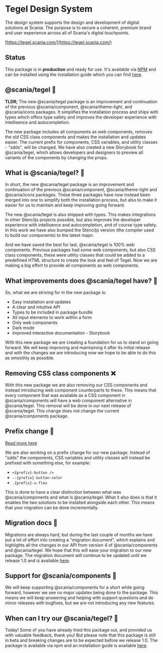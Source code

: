 
<Meta title="Introduction/Tegel Design System" />

# Tegel Design System

The design system supports the design and development of digital solutions at Scania. The purpose is to secure a coherent, premium brand and user experience across all of Scania's digital touchpoints.

[https://tegel.scania.com/](https://tegel.scania.com/)

## Status

This package is in **production** and ready for use. It's available via [NPM](https://www.npmjs.com/package/@scania/tegel) and can be installed using the installation guide which you can find [here](?path=/story/installation-javascript--javascript).

## @scania/tegel 🧱

**TLDR;** The new @scania/tegel package is an improvement and continuation of the previous @scania/component, @scania/theme-light, and @scania/icons packages. It simplifies the installation process and ships with types which offers type safety and improves the developer experience with intellisence and autocompletion.

The new package includes all components as web components, removes the old CSS class components and makes the installation and updates easier. The current prefix for components, CSS variables, and utility classes - "sdds", will be changed. We have also created a new Storybook for @scania/tegel, which allows developers and designers to preview all variants of the components by changing the props.

## What is @scania/tegel? 🧱

In short, the new @scania/tegel package is an improvement and continuation of the previous @scania/component, @scania/theme-light and @scania/icons packages. These three packages have now instead been merged into one to simplify both the installation process, but also to make it easier for us to maintain and keep improving going forward.

The new @scania/tegel is also shipped with types. This makes integrations in other Stenciljs projects possible, but also improves the developer experience with intellisence and autocompletion, and of course type safety. In this work we have also bumped the Stenciljs version (the compiler used to build our components) to the latest major.

And we have saved the best for last, @scania/tegel is 100% web components. Previous packages had some web components, but also CSS class components, these were utility classes that could be added to a predefined HTML structure to create the look and feel of Tegel. Now we are making a big effort to provide all components as web components.

## What improvements does @scania/tegel have? 🚀

So, what we are striving for in the new package is:

- Easy installation and updates
- A clear and intuitive API
- Types to be included in package bundle
- All input elements to work within a form
- Only web components
- Dark mode
- Improved interactive documentation - Storybook

With this new package we are creating a foundation for us to stand on going forward. We will keep improving and maintaining it after its initial release and with the changes we are introducing now we hope to be able to do this as smoothly as possible.

## Removing CSS class components ❌

With this new package we are also removing our CSS components and instead introducing web component counterparts to these. This means that every component that was available as a CSS component in @scania/components will have a web component alternative in @scania/tegel. This removal will be done in our next release of @scania/tegel. This change does not change the current @scania/components package.

## Prefix change 🔁

[Read more here](?path=/story/migration-prefix-change--prefixchange)

We are also working on a prefix change for our new package. Instead of "sdds" the components, CSS variables and utility classes will instead be prefixed with something else, for example:

- `<{prefix}-button />`
- `--{prefix}-button-color`
- `.{prefix}-u-flex`

This is done to have a clear distinction between what was @scania/components and what is @scania/tegel. What it also does is that it enables the two solutions to be installed alongside each other. This means that your migration can be done incrementally.

## Migration docs 📜

Migrations are always hard, but during the last couple of months we have put a lot of effort into creating a "migration document", which explains and highlights all the changes in our API from version 4 of @scania/components and @scania/tegel. We hope that this will ease your migration to our new package. The migration document will continue to be updated until we release 1.0 and is available [here](?path=/story/migration-from-components-v4--migration).

## Support for @scania/components 🤳

We will keep supporting @scania/components for a short while going forward, however we see no major updates being done to the package. This means we will keep answering and helping with support questions and do minor releases with bugfixes, but we are not introducing any new features.

## When can I try our @scania/tegel? 🧪

Today! Some of you have already tried this package out, and provided us with valuable feedback, thank you! But please note that this package is still in beta and breaking changes are to be expected before we release 1.0. The package is available via npm and an installation guide is available [here](https://www.npmjs.com/package/@scania/tegel).
